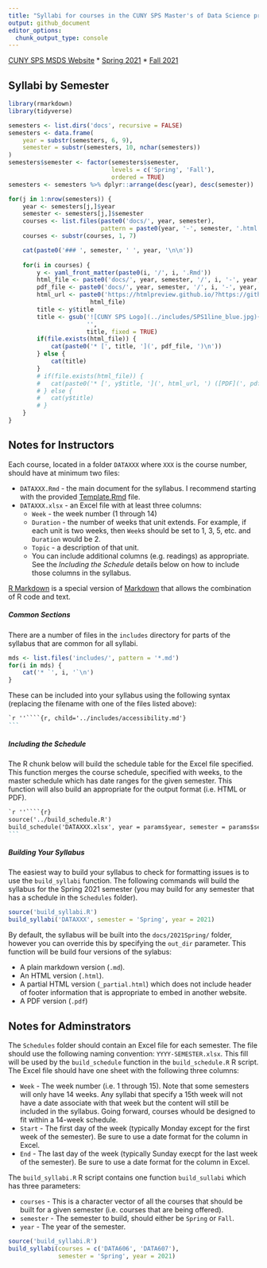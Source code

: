 ```yaml
---
title: "Syllabi for courses in the CUNY SPS Master's of Data Science program"
output: github_document
editor_options: 
  chunk_output_type: console
---
```


[CUNY SPS MSDS Website](https://sps.cuny.edu/academics/graduate/master-science-data-science-ms)
* [Spring 2021](https://sps.cuny.edu/academics/academic-calendar/2020-2021-calendar/spring-2021)
* [Fall 2021](https://sps.cuny.edu/academics/academic-calendar/2021-2022-calendar/fall-2021)


## Syllabi by Semester

```r
library(rmarkdown)
library(tidyverse)

semesters <- list.dirs('docs', recursive = FALSE) 
semesters <- data.frame(
	year = substr(semesters, 6, 9),
	semester = substr(semesters, 10, nchar(semesters))
)
semesters$semester <- factor(semesters$semester, 
							 levels = c('Spring', 'Fall'),
							 ordered = TRUE)
semesters <- semesters %>% dplyr::arrange(desc(year), desc(semester))

for(j in 1:nrow(semesters)) {
	year <- semesters[j,]$year
	semester <- semesters[j,]$semester
	courses <- list.files(paste0('docs/', year, semester),
						  pattern = paste0(year, '-', semester, '.html'))
	courses <- substr(courses, 1, 7)

	cat(paste0('### ', semester, ' ', year, '\n\n'))
	
	for(i in courses) {
		y <- yaml_front_matter(paste0(i, '/', i, '.Rmd'))
		html_file <- paste0('docs/', year, semester, '/', i, '-', year, '-', semester, '.html')
		pdf_file <- paste0('docs/', year, semester, '/', i, '-', year, '-', semester, '.pdf')
		html_url <- paste0('https://htmlpreview.github.io/?https://github.com/CUNY-MSDS/syllabi/blob/main/',
					   html_file)
		title <- y$title
		title <- gsub('![CUNY SPS Logo](../includes/SPS1line_blue.jpg){width=6.5in}  \n',
					  '',
					  title, fixed = TRUE)
		if(file.exists(html_file)) {
			cat(paste0('* [', title, '](', pdf_file, ')\n'))
		} else {
			cat(title)
		}
		# if(file.exists(html_file)) {
		# 	cat(paste0('* [', y$title, '](', html_url, ') ([PDF](', pdf_file, '))\n'))
		# } else {
		# 	cat(y$title)
		# }
	}
}
```


## Notes for Instructors

Each course, located in a folder `DATAXXX` where `XXX` is the course number, should have at minimum two files:

* `DATAXXX.Rmd` - the main document for the syllabus. I recommend starting with the provided [Template.Rmd](Template.Rmd) file.
* `DATAXXX.xlsx` - an Excel file with at least three columns:
	* `Week` - the week number (1 through 14)
	* `Duration` - the number of weeks that unit extends. For example, if each unit is two weeks, then `Week`s should be set to 1, 3, 5, etc. and `Duration` would be 2.
	* `Topic` - a description of that unit.
	* You can include additional columns (e.g. readings) as appropriate. See the *Including the Schedule* details below on how to include those columns in the syllabus.

[R Markdown](https://rmarkdown.rstudio.com) is a special version of [Markdown](https://daringfireball.net/projects/markdown/) that allows the combination of R code and text.


##### Common Sections

There are a number of files in the `includes` directory for parts of the syllabus that are common for all syllabi.

```r
mds <- list.files('includes/', pattern = '*.md')
for(i in mds) {
	cat('* `', i, '`\n')
}
```

These can be included into your syllabus using the following syntax (replacing the filename with one of the files listed above):

````markdown
`r ''````{r, child='../includes/accessibility.md'}
```
````

##### Including the Schedule

The R chunk below will build the schedule table for the Excel file specified. This function merges the course schedule, specified with weeks, to the master schedule which has date ranges for the given semester. This function will also build an appropriate for the output format (i.e. HTML or PDF).

````markdown
`r ''````{r}
source('../build_schedule.R')
build_schedule('DATAXXX.xlsx', year = params$year, semester = params$semester)
```
````



##### Building Your Syllabus

The easiest way to build your syllabus to check for formatting issues is to use the `build_syllabi` function. The following commands will build the syllabus for the Spring 2021 semester (you may build for any semester that has a schedule in the `Schedules` folder).

```r
source('build_syllabi.R')
build_syllabi('DATAXXX', semester = 'Spring', year = 2021)
```

By default, the syllabus will be built into the `docs/2021Spring/` folder, however you can override this by specifying the `out_dir` parameter. This function will be build four versions of the sylabus:

* A plain markdown version (`.md`).
* An HTML version (`.html`).
* A partial HTML version (`_partial.html`) which does not include header of footer information that is appropriate to embed in another website.
* A PDF version (`.pdf`)


## Notes for Adminstrators

The `Schedules` folder should contain an Excel file for each semester. The file should use the following naming convention: `YYYY-SEMESTER.xlsx`. This fill will be used by the `build_schedule` function in the `build_schedule.R` R script. The Excel file should have one sheet with the following three columns:

* `Week` - The week number (i.e. 1 through 15). Note that some semesters will only have 14 weeks. Any syllabi that specify a 15th week will not have a date associate with that week but the content will still be included in the syllabus. Going forward, courses whould be designed to fit within a 14-week schedule.
* `Start` - The first day of the week (typically Monday except for the first week of the semester). Be sure to use a date format for the column in Excel.
* `End` - The last day of the week (typically Sunday execpt for the last week of the semester). Be sure to use a date format for the column in Excel.

The `build_syllabi.R` R script contains one function `build_sullabi` which has three parameters:

* `courses` - This is a character vector of all the courses that should be built for a given semester (i.e. courses that are being offered).
* `semester` - The semester to build, should either be `Spring` or `Fall`.
* `year` - The year of the semester.


```r
source('build_syllabi.R')
build_syllabi(courses = c('DATA606', 'DATA607'),
			  semester = 'Spring', year = 2021)
```


